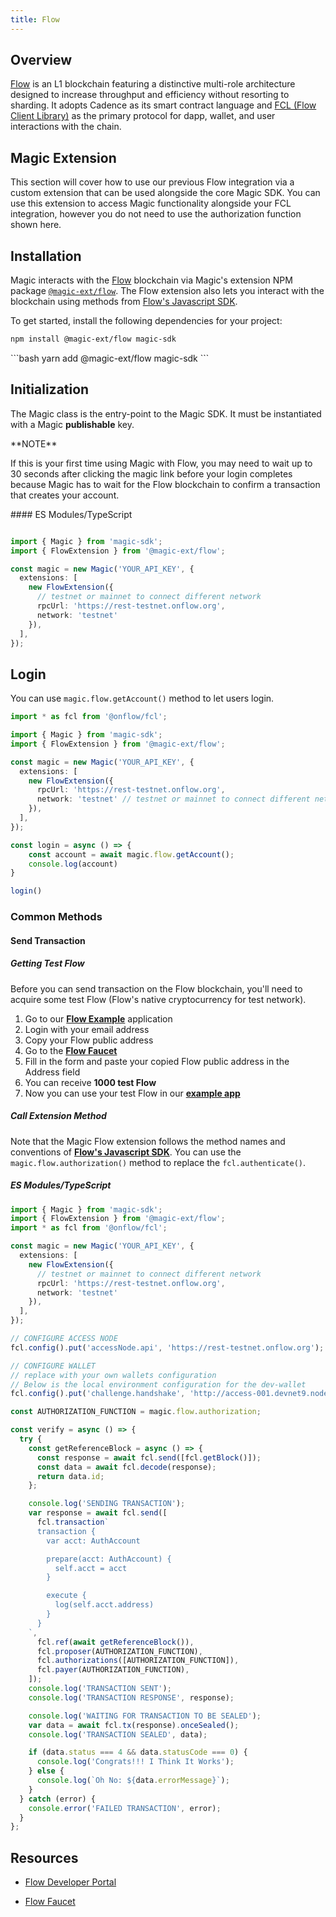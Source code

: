 ---
title: Flow
---

## Overview

[Flow](https://flow.com/) is an L1 blockchain featuring a distinctive multi-role architecture designed to increase throughput and efficiency without resorting to sharding. It adopts Cadence as its smart contract language and [FCL (Flow Client Library)](https://developers.flow.com/tools/clients/fcl-js) as the primary protocol for dapp, wallet, and user interactions with the chain.

## Magic Extension

This section will cover how to use our previous Flow integration via a custom extension that can be used alongside the core Magic SDK. You can use this extension to access Magic functionality alongside your FCL integration, however you do not need to use the authorization function shown here.

## Installation

Magic interacts with the [Flow](https://www.onflow.org/) blockchain via Magic's extension NPM package [`@magic-ext/flow`](https://www.npmjs.com/package/@magic-ext/flow). The Flow extension also lets you interact with the blockchain using methods from [Flow's Javascript SDK](https://github.com/onflow/flow-js-sdk/tree/master/packages/fcl).

To get started, install the following dependencies for your project:
<Tabs>
  <Tab title="NPM">
  ```bash
  npm install @magic-ext/flow magic-sdk
  ```
  </Tab>
  <Tab title="Yarn">
```bash
yarn add @magic-ext/flow magic-sdk
```
  </Tab>
</Tabs>

## Initialization

The Magic class is the entry-point to the Magic SDK. It must be instantiated with a Magic **publishable** key.

<Info>
**NOTE**

If this is your first time using Magic with Flow, you may need to wait up to 30 seconds after clicking the magic link before your login completes because Magic has to wait for the Flow blockchain to confirm a transaction that creates your account.

</Info>
#### ES Modules/TypeScript

```typescript TypeScript icon="square-js"

import { Magic } from 'magic-sdk';
import { FlowExtension } from '@magic-ext/flow';

const magic = new Magic('YOUR_API_KEY', {
  extensions: [
    new FlowExtension({
      // testnet or mainnet to connect different network
      rpcUrl: 'https://rest-testnet.onflow.org',
      network: 'testnet'
    }),
  ],
});
```

## Login

You can use `magic.flow.getAccount()` method to let users login.

```typescript TypeScript icon="square-js"
import * as fcl from '@onflow/fcl';

import { Magic } from 'magic-sdk';
import { FlowExtension } from '@magic-ext/flow';

const magic = new Magic('YOUR_API_KEY', {
  extensions: [
    new FlowExtension({
      rpcUrl: 'https://rest-testnet.onflow.org',
      network: 'testnet' // testnet or mainnet to connect different network
    }),
  ],
});

const login = async () => {
    const account = await magic.flow.getAccount();
    console.log(account)
}

login()
```

### Common Methods

#### Send Transaction

##### Getting Test Flow

Before you can send transaction on the Flow blockchain, you'll need to acquire some test Flow (Flow's native cryptocurrency for test network).

1.  Go to our [**Flow Example**](https://go.magic.link/example-flow) application
2.  Login with your email address
3.  Copy your Flow public address
4.  Go to the [**Flow Faucet**](https://testnet-faucet.onflow.org/fund-account)
5.  Fill in the form and paste your copied Flow public address in the Address field
6.  You can receive **1000 test Flow**
7.  Now you can use your test Flow in our [**example app**](https://go.magic.link/example-flow)

##### Call Extension Method

Note that the Magic Flow extension follows the method names and conventions of [**Flow's Javascript SDK**](https://github.com/onflow/flow-js-sdk/tree/master/packages/fcl). You can use the `magic.flow.authorization()` method to replace the `fcl.authenticate()`.

##### ES Modules/TypeScript

```typescript TypeScript icon="square-js"
import { Magic } from 'magic-sdk';
import { FlowExtension } from '@magic-ext/flow';
import * as fcl from '@onflow/fcl';

const magic = new Magic('YOUR_API_KEY', {
  extensions: [
    new FlowExtension({
      // testnet or mainnet to connect different network
      rpcUrl: 'https://rest-testnet.onflow.org',
      network: 'testnet'
    }),
  ],
});

// CONFIGURE ACCESS NODE
fcl.config().put('accessNode.api', 'https://rest-testnet.onflow.org');

// CONFIGURE WALLET
// replace with your own wallets configuration
// Below is the local environment configuration for the dev-wallet
fcl.config().put('challenge.handshake', 'http://access-001.devnet9.nodes.onflow.org:8000');

const AUTHORIZATION_FUNCTION = magic.flow.authorization;

const verify = async () => {
  try {
    const getReferenceBlock = async () => {
      const response = await fcl.send([fcl.getBlock()]);
      const data = await fcl.decode(response);
      return data.id;
    };

    console.log('SENDING TRANSACTION');
    var response = await fcl.send([
      fcl.transaction`
      transaction {
        var acct: AuthAccount

        prepare(acct: AuthAccount) {
          self.acct = acct
        }

        execute {
          log(self.acct.address)
        }
      }
    `,
      fcl.ref(await getReferenceBlock()),
      fcl.proposer(AUTHORIZATION_FUNCTION),
      fcl.authorizations([AUTHORIZATION_FUNCTION]),
      fcl.payer(AUTHORIZATION_FUNCTION),
    ]);
    console.log('TRANSACTION SENT');
    console.log('TRANSACTION RESPONSE', response);

    console.log('WAITING FOR TRANSACTION TO BE SEALED');
    var data = await fcl.tx(response).onceSealed();
    console.log('TRANSACTION SEALED', data);

    if (data.status === 4 && data.statusCode === 0) {
      console.log('Congrats!!! I Think It Works');
    } else {
      console.log(`Oh No: ${data.errorMessage}`);
    }
  } catch (error) {
    console.error('FAILED TRANSACTION', error);
  }
};
```

## Resources

* [Flow Developer Portal](https://developers.flow.com/)

* [Flow Faucet](https://testnet-faucet.onflow.org/fund-account)
